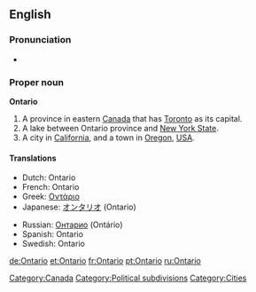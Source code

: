 ==English==

===Pronunciation===
* {{audio|en-ca-Ontario.ogg|Audio (CA)}}

===Proper noun===
'''Ontario'''

#A province in eastern [[Canada]] that has [[Toronto]] as its capital.
#A lake between Ontario province and [[New York State]].
#A city in [[California]], and a town in [[Oregon]], [[USA]].

====Translations====
{{top}}
*Dutch: Ontario
*French: Ontario
*Greek: [[Οντάριο]]
*Japanese: [[オンタリオ]] (Ontario)
{{mid}}
*Russian: [[Онтарио]] (Ontário)
*Spanish: Ontario {{m}}
*Swedish: Ontario
{{bottom}}

[[Category:Canada]]
[[Category:Political subdivisions]]
[[Category:Cities]]

[[de:Ontario]]
[[et:Ontario]]
[[fr:Ontario]]
[[pt:Ontario]]
[[ru:Ontario]]